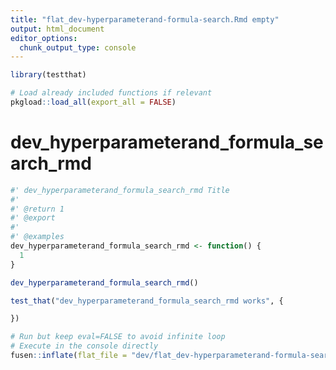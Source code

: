 ```yaml
---
title: "flat_dev-hyperparameterand-formula-search.Rmd empty"
output: html_document
editor_options: 
  chunk_output_type: console
---
```


```r
library(testthat)
```

```r
# Load already included functions if relevant
pkgload::load_all(export_all = FALSE)
```

# dev_hyperparameterand_formula_search_rmd

```r
#' dev_hyperparameterand_formula_search_rmd Title
#'
#' @return 1
#' @export
#'
#' @examples
dev_hyperparameterand_formula_search_rmd <- function() {
  1
}
```

```r
dev_hyperparameterand_formula_search_rmd()
```

```r
test_that("dev_hyperparameterand_formula_search_rmd works", {

})
```


```r
# Run but keep eval=FALSE to avoid infinite loop
# Execute in the console directly
fusen::inflate(flat_file = "dev/flat_dev-hyperparameterand-formula-search.Rmd", vignette_name = "Go further")
```

